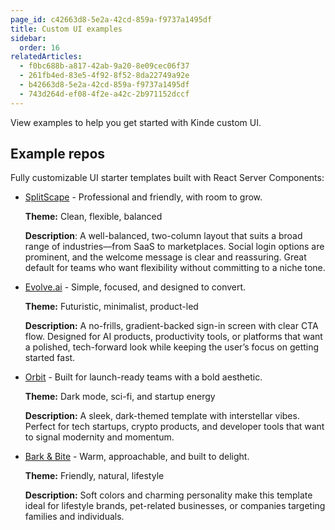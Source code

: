 ```yaml
---
page_id: c42663d8-5e2a-42cd-859a-f9737a1495df
title: Custom UI examples
sidebar:
  order: 16
relatedArticles:
  - f0bc688b-a817-42ab-9a20-8e09cec06f37
  - 261fb4ed-83e5-4f92-8f52-8da22749a92e
  - b42663d8-5e2a-42cd-859a-f9737a1495df
  - 743d264d-ef08-4f2e-a42c-2b971152dccf
---
```


View examples to help you get started with Kinde custom UI.

## Example repos

Fully customizable UI starter templates built with React Server Components:

- [SplitScape](https://github.com/kinde-starter-kits/custom-ui-splitscape) - Professional and friendly, with room to grow.

  **Theme:** Clean, flexible, balanced

  **Description**: A well-balanced, two-column layout that suits a broad range of industries—from SaaS to marketplaces. Social login options are prominent, and the welcome message is clear and reassuring. Great default for teams who want flexibility without committing to a niche tone.

- [Evolve.ai](https://github.com/kinde-starter-kits/custom-ui-evolve-ai) - Simple, focused, and designed to convert.

  **Theme:** Futuristic, minimalist, product-led

  **Description:** A no-frills, gradient-backed sign-in screen with clear CTA flow. Designed for AI products, productivity tools, or platforms that want a polished, tech-forward look while keeping the user’s focus on getting started fast.

- [Orbit](https://github.com/kinde-starter-kits/custom-ui-orbit) - Built for launch-ready teams with a bold aesthetic.

  **Theme:** Dark mode, sci-fi, and startup energy

  **Description:** A sleek, dark-themed template with interstellar vibes. Perfect for tech startups, crypto products, and developer tools that want to signal modernity and momentum.

- [Bark & Bite](https://github.com/kinde-starter-kits/custom-ui-barknbite) - Warm, approachable, and built to delight.

  **Theme:** Friendly, natural, lifestyle

  **Description:** Soft colors and charming personality make this template ideal for lifestyle brands, pet-related businesses, or companies targeting families and individuals.
